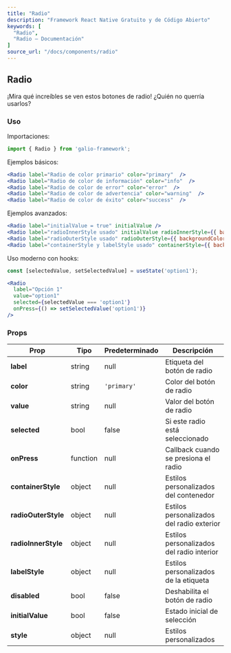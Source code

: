 ```yaml
---
title: "Radio"
description: "Framework React Native Gratuito y de Código Abierto"
keywords: [
  "Radio",
  "Radio – Documentación"
]
source_url: "/docs/components/radio"
---
```


## Radio

¡Mira qué increíbles se ven estos botones de radio! ¿Quién no querría usarlos?

### Uso

Importaciones:

```jsx
import { Radio } from 'galio-framework';
```

Ejemplos básicos:

```jsx
<Radio label="Radio de color primario" color="primary"  />
<Radio label="Radio de color de información" color="info"  />
<Radio label="Radio de color de error" color="error"  />
<Radio label="Radio de color de advertencia" color="warning"  />
<Radio label="Radio de color de éxito" color="success"  />
```

Ejemplos avanzados:

```jsx
<Radio label="initialValue = true" initialValue />
<Radio label="radioInnerStyle usado" initialValue radioInnerStyle={{ backgroundColor: "#FE2472" }} />
<Radio label="radioOuterStyle usado" radioOuterStyle={{ backgroundColor: '#FF9C09' }} />
<Radio label="containerStyle y labelStyle usado" containerStyle={{ backgroundColor: "#FE247220" }} labelStyle={{ color: '#1232FF' }} />
```

Uso moderno con hooks:

```jsx
const [selectedValue, setSelectedValue] = useState('option1');

<Radio 
  label="Opción 1" 
  value="option1"
  selected={selectedValue === 'option1'}
  onPress={() => setSelectedValue('option1')}
/>
```

### Props

| Prop                | Tipo     | Predeterminado     | Descripción                                                                 |
| ------------------- | -------- | ------------------ | --------------------------------------------------------------------------- |
| **label**           | string   | null               | Etiqueta del botón de radio                                                 |
| **color**           | string   | `'primary'`        | Color del botón de radio                                                    |
| **value**           | string   | null               | Valor del botón de radio                                                    |
| **selected**        | bool     | false              | Si este radio está seleccionado                                            |
| **onPress**         | function | null               | Callback cuando se presiona el radio                                       |
| **containerStyle**  | object   | null               | Estilos personalizados del contenedor                                      |
| **radioOuterStyle** | object   | null               | Estilos personalizados del radio exterior                                  |
| **radioInnerStyle** | object   | null               | Estilos personalizados del radio interior                                 |
| **labelStyle**      | object   | null               | Estilos personalizados de la etiqueta                                     |
| **disabled**        | bool     | false              | Deshabilita el botón de radio                                              |
| **initialValue**    | bool     | false              | Estado inicial de selección                                                |
| **style**           | object   | null               | Estilos personalizados                                                     |
